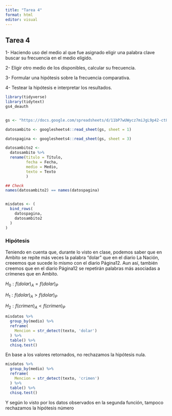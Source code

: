 ```yaml
---
title: "Tarea 4"
format: html
editor: visual
---
```


## Tarea 4

1- Haciendo uso del medio al que fue asignado eligir una palabra clave buscar su frecuencia en el medio eligido.

2- Eligir otro medio de los disponibles, calcular su frecuencia.

3- Formular una hipótesis sobre la frecuencia comparativa.

4- Testear la hipótesis e interpretar los resultados.

```r
library(tidyverse)
library(tidytext)
gs4_deauth


gs <- "https://docs.google.com/spreadsheets/d/11bP7wUWycz7miJgL9p42-ct8hB4jePN6DcvrKJ3WnoM/edit#gid=0"

datosambito <- googlesheets4::read_sheet(gs, sheet = 1)

datospagina <- googlesheets4::read_sheet(gs, sheet = 3)

```

```r
datosambito2 <- 
  datosambito %>% 
  rename(titulo = Título,
         fecha = Fecha,
         medio = Medio,
         texto = Texto
         )

## Check
names(datosambito2) == names(datospagina)


misdatos <- (
  bind_rows(
    datospagina,
    datosambito2
  )
)
```

### Hipótesis

Teniendo en cuenta que, durante lo visto en clase, podemos saber que en Ambito se repite más veces la palabra "dolar" que en el diario La Nación, creeemos que sucede lo mismo con el diario Página12. Aun así, también creemos que en el diario Página12 se repetirán palabras más asociadas a crímenes que en Ambito.

$H_0: f(dolar)_A = f(dolar)_P$

$H_1: f(dolar)_A > f(dolar)_P$

$H_2: f(crimen)_A < f(crimen)_P$

```r
misdatos %>% 
  group_by(medio) %>% 
  reframe(
    Mencion = str_detect(texto, 'dolar')
  ) %>% 
  table() %>% 
  chisq.test()
```

En base a los valores retornados, no rechazamos la hipótesis nula.

```r
misdatos %>% 
  group_by(medio) %>% 
  reframe(
    Mencion = str_detect(texto, 'crimen')
  ) %>% 
  table() %>% 
  chisq.test()
```

Y según lo visto por los datos observados en la segunda función, tampoco rechazamos la hipótesis número 
